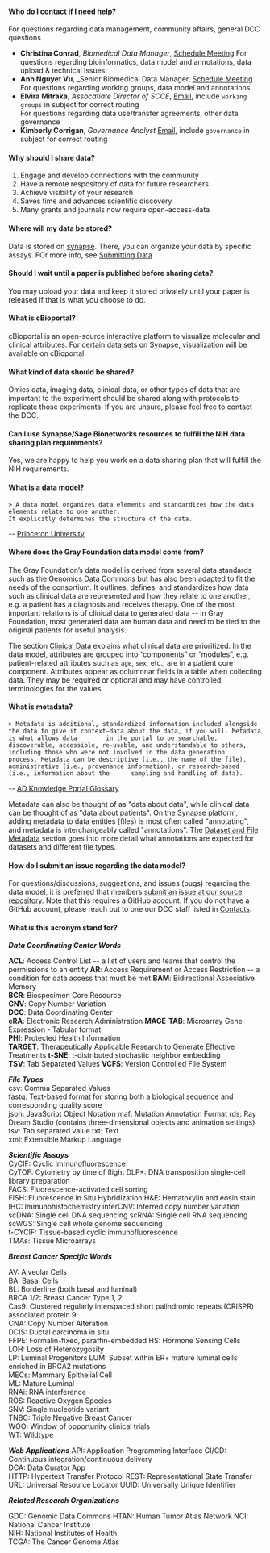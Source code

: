 #### Who do I contact if I need help?
For questions regarding data management, community affairs, general DCC questions 
* **Christina Conrad**, _Biomedical Data Manager_, [Schedule Meeting](https://calendly.com/christina-conrad)
For questions regarding bioinformatics, data model and annotations, data upload & technical issues:
* **Anh Nguyet Vu**, _Senior Biomedical Data Manager, [Schedule Meeting](https://calendly.com/a-vu)
For questions regarding working groups, data model and annotations 
* **Elvira Mitraka**, _Assocatiate Director of SCCE_, [Email](mailto:gray-foundation-service@sagebase.org), include `working groups` in subject for correct routing  
For questions regarding data use/transfer agreements, other data governance
* **Kimberly Corrigan**, _Governance Analyst_ [Email](mailto:gray-foundation-service@sagebase.org), include `governance` in subject for correct routing

#### Why should I share data? 

1. Engage and develop connections with the community 
2. Have a remote respository of data for future researchers 
3. Achieve visibility of your research
4. Saves time and advances scientific discovery
5. Many grants and journals now require open-access-data

#### Where will my data be stored? 

Data is stored on [synapse](synapse.org). There, you can organize your data by specific assays.  FOr more info, see [Submitting Data]()

#### Should I wait until a paper is published before sharing data? 

You may upload your data and keep it stored privately until your paper is released if that is what you choose to do.  


#### What is cBioportal? 

cBioportal is an open-source interactive platform to visualize molecular and clinical attributes. For certain data sets on Synapse, visualization will be available on cBioportal.

#### What kind of data should be shared? 

Omics data, imaging data, clinical data, or other types of data that are important to the experiment should be shared along with protocols to replicate those experiments.
If you are unsure, please feel free to contact the DCC.  

#### Can I use Synapse/Sage Bionetworks resources to fulfill the NIH data sharing plan requirements? 
Yes, we are happy to help you work on a data sharing plan that will fulfill the NIH requirements.  

#### What is a data model?

    > A data model organizes data elements and standardizes how the data elements relate to one another. 
    It explicitly determines the structure of the data. 

   -- [Princeton University](https://cedar.princeton.edu/understanding-data/what-data-model)

#### Where does the Gray Foundation data model come from? 

The Gray Foundation’s data model is derived from several data standards such as the [Genomics Data Commons](https://gdc.cancer.gov/about-data/data-standards) but has also been adapted to fit the needs of the consortium. 
It outlines, defines, and standardizes how data such as clinical data are represented and how they relate to one another, e.g. a patient has a diagnosis and receives therapy. 
One of the most important relations is of clinical data to generated data -- in Gray Foundation, most generated data are human data and need to be tied to the original patients for useful analysis.  

The section [Clinical Data](/data-model/clinical-data) explains what clinical data are prioritized.
In the data model, attributes are grouped into “components” or “modules”, e.g. patient-related attributes such as `age`, `sex`, etc., are in a patient core component. 
Attributes appear as columnnar fields in a table when collecting data. They may be required or optional and may have controlled terminologies for the values.

#### What is metadata?

    > Metadata is additional, standardized information included alongside the data to give it context—data about the data, if you will. Metadata is what allows data        in the portal to be searchable, discoverable, accessible, re-usable, and understandable to others, including those who were not involved in the data generation        process. Metadata can be descriptive (i.e., the name of the file), administrative (i.e., provenance information), or research-based (i.e., information about the      sampling and handling of data). 

   -- [AD Knowledge Portal Glossary](https://sagebionetworks.jira.com/wiki/spaces/APD/pages/edit-v2/2062254225#Metadata)

Metadata can also be thought of as "data about data", while clinical data can be thought of as "data about patients". 
On the Synapse platform, adding metadata to data entities (files) is most often called "annotating", and metadata is interchangeably called "annotations". 
The [Dataset and File Metadata](/data-model/dataset-file-metadata) section goes into more detail what annotations are expected for datasets and different file types.

#### How do I submit an issue regarding the data model?

For questions/discussions, suggestions, and issues (bugs) regarding the data model, it is preferred that members [submit an issue at our source repository](https://github.com/gf-dcc/data-model/issues/new). 
Note that this requires a GitHub account. If you do not have a GitHub account, please reach out to one our DCC staff listed in [Contacts](#contacts).

#### What is this acronym stand for? 

_**Data Coordinating Center Words**_

**ACL**: Access Control List -- a list of users and teams that control the permissions to an entity
**AR**: Access Requirement or Access Restriction -- a condition for data access that must be met 
**BAM**: Bidirectional Associative Memory  
**BCR**: Biospecimen Core Resource  
**CNV**: Copy Number Variation      
**DCC**: Data Coordinating Center   
**eRA**: Electronic Research Administration 
**MAGE-TAB**: Microarray Gene Expression - Tabular format     
**PHI**: Protected Health Information     
**TARGET**: Therapeutically Applicable Research to Generate Effective Treatments 
**t-SNE**: t-distributed stochastic neighbor embedding     
**TSV**: Tab Separated Values 
**VCFS**: Version Controlled File System    

_**File Types**_   
csv: Comma Separated Values     
fastq: Text-based format for storing both a biological sequence and corresponding quality score  
json: JavaScript Object Notation 
maf: Mutation Annotation Format 
rds: Ray Dream Studio (contains three-dimensional objects and animation settings) 
tsv: Tab separated value 
txt: Text  
xml: Extensible Markup Language 

_**Scientific Assays**_    
CyCIF: Cyclic Immunofluorescence  
CyTOF: Cytometry by time of flight 
DLP+: DNA transposition single-cell library preparation      
FACS: Fluorescence-activated cell sorting      
FISH: Fluorescence in Situ Hybridization 
H&E: Hematoxylin and eosin stain 
IHC: Immunohistochemistry 
inferCNV: Inferred copy number variation    
scDNA: Single cell DNA sequencing 
scRNA: Single cell RNA sequencing 
scWGS: Single cell whole genome sequencing      
t-CYCIF: Tissue-based cyclic immunofluorescence   
TMAs: Tissue Microarrays  

_**Breast Cancer Specific Words**_      

AV: Alveolar Cells      
BA: Basal Cells  
BL: Borderline (both basal and luminal)      
BRCA 1/2: Breast Cancer Type 1, 2    
Cas9: Clustered regularly interspaced short palindromic repeats (CRISPR) associated protein 9   
CNA: Copy Number Alteration     
DCIS: Ductal carcinoma in situ   
FFPE: Formalin-fixed, paraffin-embedded 
HS: Hormone Sensing Cells      
LOH: Loss of Heterozygosity     
LP: Luminal Progenitors 
LUM: Subset within ER+ mature luminal cells enriched in BRCA2 mutations   
MECs: Mammary Epithelial Cell    
ML: Mature Luminal      
RNAi: RNA interference    
ROS: Reactive Oxygen Species    
SNV: Single nucleotide variant  
TNBC: Triple Negative Breast Cancer     
WOO: Window of opportunity clinical trials    
WT: Wildtype     

_**Web Applications**_
API: Application Programming Interface 
CI/CD: Continuous integration/continuous delivery      
DCA: Data Curator App    
HTTP: Hypertext Transfer Protocol 
REST: Representational State Transfer   
URL: Universal Resource Locator 
UUID: Universally Unique Identifier     

_**Related Research Organizations**_

GDC: Genomic Data Commons 
HTAN: Human Tumor Atlas Network 
NCI: National Cancer Institute  
NIH: National Institutes of Health     
TCGA: The Cancer Genome Atlas    
